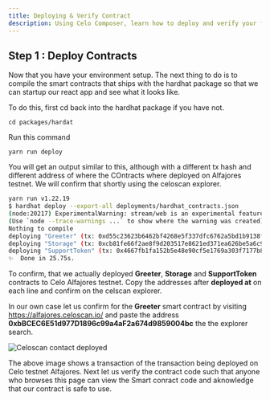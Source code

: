 ```yaml
---
title: Deploying & Verify Contract
description: Using Celo Composer, learn how to deploy and verify your first smart contract on Celo Alfajores.
---
```


## Step 1 : Deploy Contracts

Now that you have your environment setup. The next thing to do is to compile the smart contracts that ships with the hardhat package so that we can startup our react app and see what it looks like.

To do this, first cd back into the hardhat package if you have not.

```
cd packages/hardat
```

Run this command

```
yarn run deploy
```

You will get an output similar to this, although with a different tx hash and different address of where the COntracts where deployed on Alfajores testnet. We will confirm that shortly using the celoscan explorer.

```bash
yarn run v1.22.19
$ hardhat deploy --export-all deployments/hardhat_contracts.json
(node:20217) ExperimentalWarning: stream/web is an experimental feature. This feature could change at any time
(Use `node --trace-warnings ...` to show where the warning was created)
Nothing to compile
deploying "Greeter" (tx: 0xd55c23623b6462bf4268e5f337dfc6762a5bd1b9138f7c7aa45c21a6271ebf68)...: deployed at 0xbBCEC6E51d977D1896c99a4aF2a674d9859004bc with 642741 gas
deploying "Storage" (tx: 0xcb81fe66f2ae8f9d203517e8621ed371ea626be5a6c91446a31a7b226117632d)...: deployed at 0xce59F6E977EC8FCcdD95a1Ffd32eCCad614f4552 with 181777 gas
deploying "SupportToken" (tx: 0x4667fb1fa152b5e48e90cf5e1769a303f7177b8aeaaacd67cd874fd739affce7)...: deployed at 0x1CF4cfb1ccDF2A570aF925fd6542F72d84666321 with 1342041 gas
✨  Done in 25.75s.
```

To confirm, that we actually deployed **Greeter**, **Storage** and **SupportToken** contracts to Celo Alfajores testnet. Copy the addresses after **deployed at** on each line and confirm on the celscan explorer.

In our own case let us confirm for the **Greeter** smart contract by visiting https://alfajores.celoscan.io/ and paste the address **0xbBCEC6E51d977D1896c99a4aF2a674d9859004bc** the the explorer search.

![Celoscan contact deployed](./images/output-9.png)

The above image shows a transaction of the transaction being deployed on Celo testnet Alfajores. Next let us verify the contract code such that anyone who browses this page can view the Smart conract code and aknowledge that our contract is safe to use.
